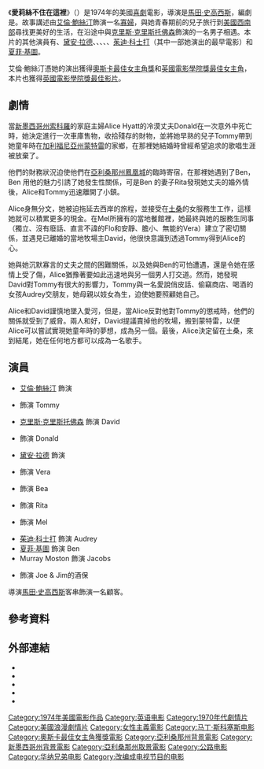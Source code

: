 {{noteTA
|T=zh-hk:愛莉絲不住在這裡; zh-tw:再見愛麗絲; zh-cn:曾经沧海难为水;
|G1=Show
|1=zh-hk:愛莉絲不住在這裡; zh-tw:再見愛麗絲; zh-cn:曾经沧海难为水;
}}
{{Infobox film
| name           = 愛莉絲不住在這裡
| original_name  = ''Alice Doesn't Live Here Anymore''
| image          = Alice Doesn't Live Here Anymore.jpg
| caption        =
| director       = [[馬田·史高西斯|馬田·史高西斯]]
| producer       = Audrey Maas<br />{{link-en|David Susskind|David Susskind}}
| writer         = {{link-en|羅伯特·格恰爾|Robert Getchell}}
| starring       = [[艾倫·鮑絲汀|艾倫·鮑絲汀]]<br />[[克里斯·克里斯托佛森|克里斯·克里斯托佛森]]<br />[[黛安·拉德|黛安·拉德]]<br />[[茱迪·科士打|茱迪·科士打]]
| cinematography = {{link-en|肯特·L·韋克福德|Kent L. Wakeford}}
| editing        = [[瑪西亞·盧卡斯|瑪西亞·盧卡斯]]
| distributor    = [[華納兄弟|華納兄弟]]
| released       = {{Film date|1974|12|9}}
| runtime        = 112分鐘
| country        = 美國
| language       = 英語
| budget         = $1,800,000<ref name=wrap>[http://powergrid.thewrap.com/project/alice-doesnt-live-here-anymore Box Office Information for ''Alice Doesn't Live Here Anymore''.] {{webarchive|url=https://web.archive.org/web/20150610212929/http://powergrid.thewrap.com/project/alice-doesnt-live-here-anymore |date=2015-06-10 }} ''[[The_Wrap|The Wrap]]''. Retrieved April 4, 2013.</ref>
| gross          = $21,000,000<ref name=wrap/>
| cn_name        = 愛莉絲不住在這裡
| hk_name        = 曾經蒼海難為水
| tw_name        = 再見愛麗絲
}}

《'''愛莉絲不住在這裡'''》（{{lang-en|''Alice Doesn't Live Here Anymore''}}）是1974年的美國[[喜劇|喜劇]]電影，導演是[[馬田·史高西斯|馬田·史高西斯]]，編劇是{{link-en|羅伯特·格恰爾|Robert Getchell}}。故事講述由[[艾倫·鮑絲汀|艾倫·鮑絲汀]]飾演一名[[寡婦|寡婦]]，與她青春期前的兒子旅行到[[美國西南部|美國西南部]]尋找更美好的生活，在沿途中與[[克里斯·克里斯托佛森|克里斯·克里斯托佛森]]飾演的一名男子相遇。本片的其他演員有{{link-en|比利·格林·布希|Billy "Green" Bush}}、[[黛安·拉德|黛安·拉德]]、{{link-en|薇樂莉·科廷|Valerie Curtin}}、{{link-en|萊利亞·戈爾多尼|Lelia Goldoni}}、{{link-en|蓮恩·布萊伯利|Lane Bradbury}}、{{link-en|維奇·泰巴克|Vic Tayback}}、[[茱迪·科士打|茱迪·科士打]]（其中一部她演出的最早電影）和[[夏菲·基圖|夏菲·基圖]]。

艾倫·鮑絲汀憑她的演出獲得[[奧斯卡最佳女主角獎|奧斯卡最佳女主角獎]]和[[英國電影學院獎最佳女主角|英國電影學院獎最佳女主角]]，本片也獲得[[英國電影學院獎最佳影片|英國電影學院獎最佳影片]]。

== 劇情 ==
當[[新墨西哥州|新墨西哥州]][[索科羅_(新墨西哥州)|索科羅]]的家庭主婦Alice Hyatt的冷漠丈夫Donald在一次意外中死亡時，她決定進行一次車庫售物，收拾殘存的財物，並將她早熟的兒子Tommy帶到她童年時在[[加利福尼亞州|加利福尼亞州]][[蒙特雷_(加利福尼亞州)|蒙特雷]]的家鄉，在那裡她結婚時曾經希望追求的歌唱生涯被放棄了。

他們的財務狀況迫使他們在[[亞利桑那州|亞利桑那州]][[鳳凰城_(亞利桑那州)|鳳凰城]]的臨時寄宿，在那裡她遇到了Ben，Ben 用他的魅力引誘了她發生性關係，可是Ben 的妻子Rita發現她丈夫的婚外情後，Alice和Tommy迅速離開了小鎮。

Alice身無分文，她被迫拖延去西岸的旅程，並接受在[[土桑|土桑]]的女服務生工作，這樣她就可以積累更多的現金。在Mel所擁有的當地餐館裡，她最終與她的服務生同事（獨立、沒有廢話、直言不諱的Flo和安靜、膽小、無能的Vera）建立了密切關係，並遇見已離婚的當地牧場主David，他很快意識到透過Tommy得到Alice的心。

她與她沉默寡言的丈夫之間的困難關係，以及她與Ben的可怕遭遇，還是令她在感情上受了傷，Alice猶豫著要如此迅速地與另一個男人打交道。然而，她發現David對Tommy有很大的影響力，Tommy與一名愛說俏皮話、偷竊商店、喝酒的女孩Audrey交朋友，她母親以妓女為生，迫使她要照顧她自己。

Alice和David謹慎地墜入愛河，但是，當Alice反對他對Tommy的懲戒時，他們的關係就受到了威脅。兩人和好，David提議賣掉他的牧場，搬到蒙特雷，以便Alice可以嘗試實現她童年時的夢想，成為另一個{{link-en|艾麗絲·費伊|Alice Faye}}。最後，Alice決定留在土桑，來到結尾，她在任何地方都可以成為一名歌手。

== 演員 ==
* [[艾倫·鮑絲汀|艾倫·鮑絲汀]] 飾演 {{link-en|Alice Hyatt|Alice Hyatt}}
* {{link-en|阿爾弗雷德·拉特爾|Alfred Lutter}} 飾演 Tommy
* [[克里斯·克里斯托佛森|克里斯·克里斯托佛森]] 飾演 David
* {{link-en|比利·格林·布希|Billy "Green" Bush}} 飾演 Donald
* [[黛安·拉德|黛安·拉德]] 飾演 {{link-en|Florence Jean Castleberry|Florence Jean Castleberry}}
* {{link-en|薇樂莉·科廷|Valerie Curtin}} 飾演 Vera
* {{link-en|萊利亞·戈爾多尼|Lelia Goldoni}} 飾演 Bea
* {{link-en|蓮恩·布萊伯利|Lane Bradbury}} 飾演 Rita
* {{link-en|維奇·泰巴克|Vic Tayback}} 飾演 Mel
* [[茱迪·科士打|茱迪·科士打]] 飾演 Audrey
* [[夏菲·基圖|夏菲·基圖]] 飾演 Ben
* Murray Moston 飾演 Jacobs
* {{link-en|哈里·諾斯普|Harry Northup}} 飾演 Joe & Jim的酒保

導演[[馬田·史高西斯|馬田·史高西斯]]客串飾演一名顧客。

== 參考資料 ==
{{reflist}}

== 外部連結 ==
* {{IMDb title|0071115}}
* {{tcmdb title|16175|Alice Doesn't Live Here Anymore}}
* {{douban|1296596}}
* {{Allmovie title|1479}}
* {{rotten-tomatoes|alice_doesnt_live_here_anymore}}
{{英国电影学院奖最佳影片}}
{{Martin Scorsese}}
[[Category:1974年美國電影作品|Category:1974年美國電影作品]]
[[Category:英语电影|Category:英语电影]]
[[Category:1970年代劇情片|Category:1970年代劇情片]]
[[Category:美國浪漫劇情片|Category:美國浪漫劇情片]]
[[Category:女性主義電影|Category:女性主義電影]]
[[Category:马丁·斯科塞斯电影|Category:马丁·斯科塞斯电影]]
[[Category:奧斯卡最佳女主角獲獎電影|Category:奧斯卡最佳女主角獲獎電影]]
[[Category:亞利桑那州背景電影|Category:亞利桑那州背景電影]]
[[Category:新墨西哥州背景電影|Category:新墨西哥州背景電影]]
[[Category:亞利桑那州取景電影|Category:亞利桑那州取景電影]]
[[Category:公路电影|Category:公路电影]]
[[Category:华纳兄弟电影|Category:华纳兄弟电影]]
[[Category:改编成电视节目的电影|Category:改编成电视节目的电影]]